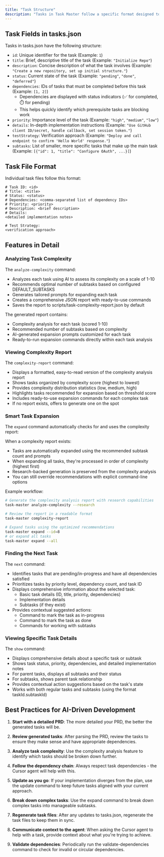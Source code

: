 ```yaml
---
title: "Task Structure"
description: "Tasks in Task Master follow a specific format designed to provide comprehensive information for both humans and AI assistants."
---
```


## Task Fields in tasks.json

Tasks in tasks.json have the following structure:

- `id`: Unique identifier for the task (Example: `1`)
- `title`: Brief, descriptive title of the task (Example: `"Initialize Repo"`)
- `description`: Concise description of what the task involves (Example: `"Create a new repository, set up initial structure."`)
- `status`: Current state of the task (Example: `"pending"`, `"done"`, `"deferred"`)
- `dependencies`: IDs of tasks that must be completed before this task (Example: `[1, 2]`)
  - Dependencies are displayed with status indicators (✅ for completed, ⏱️ for pending)
  - This helps quickly identify which prerequisite tasks are blocking work
- `priority`: Importance level of the task (Example: `"high"`, `"medium"`, `"low"`)
- `details`: In-depth implementation instructions (Example: `"Use GitHub client ID/secret, handle callback, set session token."`)
- `testStrategy`: Verification approach (Example: `"Deploy and call endpoint to confirm 'Hello World' response."`)
- `subtasks`: List of smaller, more specific tasks that make up the main task (Example: `[{"id": 1, "title": "Configure OAuth", ...}]`)

## Task File Format

Individual task files follow this format:

```
# Task ID: <id>
# Title: <title>
# Status: <status>
# Dependencies: <comma-separated list of dependency IDs>
# Priority: <priority>
# Description: <brief description>
# Details:
<detailed implementation notes>

# Test Strategy:
<verification approach>
```

## Features in Detail

### Analyzing Task Complexity

The `analyze-complexity` command:

- Analyzes each task using AI to assess its complexity on a scale of 1-10
- Recommends optimal number of subtasks based on configured DEFAULT_SUBTASKS
- Generates tailored prompts for expanding each task
- Creates a comprehensive JSON report with ready-to-use commands
- Saves the report to scripts/task-complexity-report.json by default

The generated report contains:

- Complexity analysis for each task (scored 1-10)
- Recommended number of subtasks based on complexity
- AI-generated expansion prompts customized for each task
- Ready-to-run expansion commands directly within each task analysis

### Viewing Complexity Report

The `complexity-report` command:

- Displays a formatted, easy-to-read version of the complexity analysis report
- Shows tasks organized by complexity score (highest to lowest)
- Provides complexity distribution statistics (low, medium, high)
- Highlights tasks recommended for expansion based on threshold score
- Includes ready-to-use expansion commands for each complex task
- If no report exists, offers to generate one on the spot

### Smart Task Expansion

The `expand` command automatically checks for and uses the complexity report:

When a complexity report exists:

- Tasks are automatically expanded using the recommended subtask count and prompts
- When expanding all tasks, they're processed in order of complexity (highest first)
- Research-backed generation is preserved from the complexity analysis
- You can still override recommendations with explicit command-line options

Example workflow:

```bash
# Generate the complexity analysis report with research capabilities
task-master analyze-complexity --research

# Review the report in a readable format
task-master complexity-report

# Expand tasks using the optimized recommendations
task-master expand --id=8
# or expand all tasks
task-master expand --all
```

### Finding the Next Task

The `next` command:

- Identifies tasks that are pending/in-progress and have all dependencies satisfied
- Prioritizes tasks by priority level, dependency count, and task ID
- Displays comprehensive information about the selected task:
  - Basic task details (ID, title, priority, dependencies)
  - Implementation details
  - Subtasks (if they exist)
- Provides contextual suggested actions:
  - Command to mark the task as in-progress
  - Command to mark the task as done
  - Commands for working with subtasks

### Viewing Specific Task Details

The `show` command:

- Displays comprehensive details about a specific task or subtask
- Shows task status, priority, dependencies, and detailed implementation notes
- For parent tasks, displays all subtasks and their status
- For subtasks, shows parent task relationship
- Provides contextual action suggestions based on the task's state
- Works with both regular tasks and subtasks (using the format taskId.subtaskId)

## Best Practices for AI-Driven Development

1. **Start with a detailed PRD**: The more detailed your PRD, the better the generated tasks will be.

2. **Review generated tasks**: After parsing the PRD, review the tasks to ensure they make sense and have appropriate dependencies.

3. **Analyze task complexity**: Use the complexity analysis feature to identify which tasks should be broken down further.

4. **Follow the dependency chain**: Always respect task dependencies - the Cursor agent will help with this.

5. **Update as you go**: If your implementation diverges from the plan, use the update command to keep future tasks aligned with your current approach.

6. **Break down complex tasks**: Use the expand command to break down complex tasks into manageable subtasks.

7. **Regenerate task files**: After any updates to tasks.json, regenerate the task files to keep them in sync.

8. **Communicate context to the agent**: When asking the Cursor agent to help with a task, provide context about what you're trying to achieve.

9. **Validate dependencies**: Periodically run the validate-dependencies command to check for invalid or circular dependencies.
